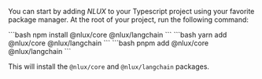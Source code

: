 
You can start by adding _NLUX_ to your Typescript project using your favorite package manager.
At the root of your project, run the following command:

<Tabs groupId="package" queryString>
    <TabItem value="npm" label="NPM">
        ```bash
        npm install @nlux/core @nlux/langchain
        ```
    </TabItem>
    <TabItem value="yarn" label="Yarn">
        ```bash
        yarn add @nlux/core @nlux/langchain
        ```
    </TabItem>
    <TabItem value="pnpm" label="PNPM">
        ```bash
        pnpm add @nlux/core @nlux/langchain
        ```
    </TabItem>
</Tabs>

This will install the `@nlux/core` and `@nlux/langchain` packages.
